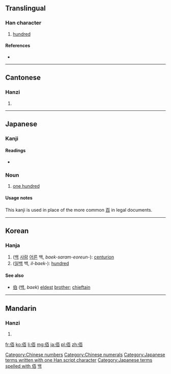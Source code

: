 {{also|百}}
==Translingual==

===Han character===
{{Han char|rn=9|rad=人|as=06|sn=8|four=2126<sub>0</sub>|canj=人一日 (OMA)|ids=⿰[[亻]][[百]]}}

# [[hundred]]

====References====
* {{Han ref|kx=0100.140|dkj=00553|dj=0212.090|hdz=10146.030|uh=4F70|ud=20336|bh=A8D5|bd=43221}}

[[Category:Chinese numbers]]
[[Category:Chinese numerals]]

----

==Cantonese==

===Hanzi===
{{yue-hanzi|jyut=|y=baak3}}

# {{defn|lang=yue|sort=人06}}

----

==Japanese==

===Kanji===
{{ja-kanji|grade=|rs=人06}}

====Readings====
* {{ja-readings|on=[[はく]] (haku), [[びゃく]] (byaku)|kun=[[おさ]] (osa)}}

===Noun===
{{ja-noun|k|hira=はく|rom=haku}} 

# {{context|legal|lang=ja|skey=はく}} [[one hundred]]

====Usage notes====
This kanji is used in place of the more common [[百]] in legal documents.

[[Category:Japanese terms written with one Han script character]]
[[Category:Japanese terms spelled with 佰]]
----

==Korean==

===Hanja===
{{ko-hanja|hangeul=백|rv=baek|mr=paek}}

# ([[백]] [[사람]] [[어른]] 백, ''baek-saram-eoreun-''): [[centurion]] 
# ([[일]][[백]] 백, ''il-baek-''): [[hundred]] 

====See also====
* [[伯]] ([[백]], ''baek'') [[eldest]] [[brother]]; [[chieftain]] 

[[Category:Hanja readings|백]]

----

==Mandarin==

===Hanzi===
{{cmn-hanzi|pin=[[bǎi]] ([[bai3]])|wg=pai<sup>3</sup>}}

# {{defn|lang=cmn|sort=人06}}

[[fr:佰]]
[[ko:佰]]
[[li:佰]]
[[mg:佰]]
[[ja:佰]]
[[pl:佰]]
[[zh:佰]]